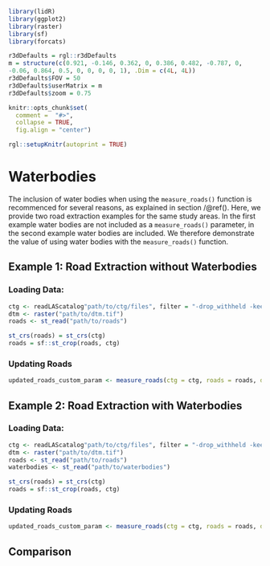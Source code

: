 ```r
library(lidR)
library(ggplot2)
library(raster)
library(sf)
library(forcats)

r3dDefaults = rgl::r3dDefaults
m = structure(c(0.921, -0.146, 0.362, 0, 0.386, 0.482, -0.787, 0, 
-0.06, 0.864, 0.5, 0, 0, 0, 0, 1), .Dim = c(4L, 4L))
r3dDefaults$FOV = 50
r3dDefaults$userMatrix = m
r3dDefaults$zoom = 0.75

knitr::opts_chunk$set(
  comment =  "#>", 
  collapse = TRUE,
  fig.align = "center")

rgl::setupKnitr(autoprint = TRUE)
```

# Waterbodies {#sec-waterbodie}

The inclusion of water bodies when using the `measure_roads()` function is recommenced for several reasons, as explained in section /@ref(). Here, we provide two road extraction examples for the same study areas. In the first example water bodies are not included as a `measure_roads()` parameter, in the second example water bodies are included. We therefore demonstrate the value of using water bodies with the `measure_roads()` function. 

## Example 1: Road Extraction without Waterbodies

### Loading Data: {#sec-loading-data_wb}

``` r
ctg <- readLAScatalog"path/to/ctg/files", filter = "-drop_withheld -keep_random_fraction 0.25")
dtm <- raster("path/to/dtm.tif")
roads <- st_read("path/to/roads")

st_crs(roads) = st_crs(ctg)
roads = sf::st_crop(roads, ctg)
```

### Updating Roads

```R
updated_roads_custom_param <- measure_roads(ctg = ctg, roads = roads, dtm = dtm)
```

## Example 2: Road Extraction with Waterbodies

### Loading Data: {#sec-loading-data_wb}

``` r
ctg <- readLAScatalog"path/to/ctg/files", filter = "-drop_withheld -keep_random_fraction 0.25")
dtm <- raster("path/to/dtm.tif")
roads <- st_read("path/to/roads")
waterbodies <- st_read("path/to/waterbodies")

st_crs(roads) = st_crs(ctg)
roads = sf::st_crop(roads, ctg)
```

### Updating Roads

```R
updated_roads_custom_param <- measure_roads(ctg = ctg, roads = roads, dtm = dtm, water = water)
```
## Comparison

